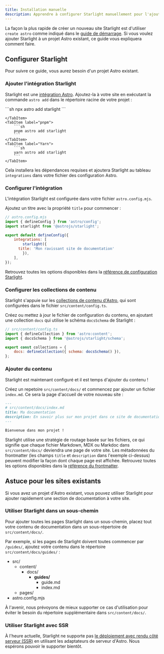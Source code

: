 ```yaml
---
title: Installation manuelle
description: Apprendre à configurer Starlight manuellement pour l'ajouter à un projet Astro existant.
---
```



La façon la plus rapide de créer un nouveau site Starlight est d'utiliser `create astro` comme indiqué dans le [guide de démarrage](/fr/getting-started/#creating-a-new-project).
Si vous voulez ajouter Starlight à un projet Astro existant, ce guide vous expliquera comment faire.

## Configurer Starlight

Pour suivre ce guide, vous aurez besoin d'un projet Astro existant.

### Ajouter l'intégration Starlight

Starlight est une [intégration Astro](https://docs.astro.build/fr/guides/integrations-guide/). Ajoutez-la à votre site en exécutant la commande `astro add` dans le répertoire racine de votre projet :

<Tabs>
    <TabItem label="npm">
        ```sh
        npx astro add starlight
        ```

    </TabItem>
    <TabItem label="pnpm">
        ```sh
        pnpm astro add starlight
        ```
    </TabItem>
    <TabItem label="Yarn">
        ```sh
        yarn astro add starlight
        ```
    </TabItem>

</Tabs>

Cela installera les dépendances requises et ajoutera Starlight au tableau `integrations` dans votre fichier des configuration Astro.

### Configurer l'intégration

L'intégration Starlight est configurée dans votre fichier `astro.config.mjs`.

Ajoutez un titre avec la propriété `title` pour commencer :

```js {7-9}
// astro.config.mjs
import { defineConfig } from 'astro/config';
import starlight from '@astrojs/starlight';

export default defineConfig({
	integrations: [
		starlight({
      title: 'Mon ravissant site de documentation'
		}),
	],
});
```

Retrouvez toutes les options disponibles dans la [référence de configuration Starlight](/fr/reference/configuration/).

### Configurer les collections de contenu

Starlight s'appuie sur les [collections de contenu d'Astro](https://docs.astro.build/fr/guides/content-collections/), qui sont configurées dans le fichier `src/content/config.ts`.

Créez ou mettez à jour le fichier de configuration du contenu, en ajoutant une collection `docs` qui utilise le schéma `docsSchema` de Starlight :


```js ins={3,6}
// src/content/config.ts
import { defineCollection } from 'astro:content';
import { docsSchema } from '@astrojs/starlight/schema';

export const collections = {
	docs: defineCollection({ schema: docsSchema() }),
};
```

### Ajouter du contenu

Starlight est maintenant configuré et il est temps d'ajouter du contenu !

Créez un repetoire `src/content/docs/` et commencez par ajouter un fichier `index.md`.
Ce sera la page d'accueil de votre nouveau site :

```md
---
# src/content/docs/index.md
title: Ma documentation
description: En savoir plus sur mon projet dans ce site de documentation construit avec Starlight.
---

Bienvenue dans mon projet !
```

Starlight utilise une stratégie de routage basée sur les fichiers, ce qui signifie que chaque fichier Markdown, MDX ou Markdoc dans `src/content/docs/` deviendra une page de votre site. Les métadonnées du frontmatter (les champs `title` et `description` dans l'exemple ci-dessus) peuvent modifier la façon dont chaque page est affichée.
Retrouvez toutes les options disponibles dans la [référence du frontmatter](/fr/reference/frontmatter/).

## Astuce pour les sites existants

Si vous avez un projet d'Astro existant, vous pouvez utiliser Starlight pour ajouter rapidement une section de documentation à votre site.

### Utiliser Starlight dans un sous-chemin

Pour ajouter toutes les pages Starlight dans un sous-chemin, placez tout votre contenu de documentation dans un sous-répertoire de `src/content/docs/`.

Par exemple, si les pages de Starlight doivent toutes commencer par `/guides/`, ajoutez votre contenu dans le répertoire `src/content/docs/guides/` :


<FileTree>

- src/
  - content/
    - docs/
      - **guides/**
        - guide.md
        - index.md
  - pages/
- astro.config.mjs

</FileTree>

À l'avenir, nous prévoyons de mieux supporter ce cas d'utilisation pour éviter le besoin du répertoire supplémentaire dans `src/content/docs/`.

### Utiliser Starlight avec SSR

À l'heure actuelle, Starlight ne supporte pas [le déploiement avec rendu côté serveur (SSR)](https://docs.astro.build/fr/guides/server-side-rendering/) en utilisant les adaptateurs de serveur d'Astro. Nous espérons pouvoir le supporter bientôt.
